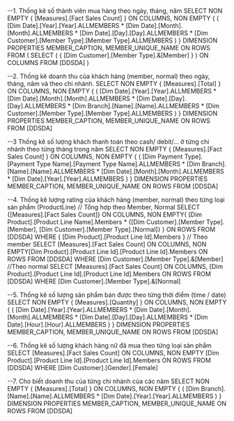 ﻿--1. Thống kê số thành viên mua hàng theo ngày, tháng, năm
SELECT
  NON EMPTY { [Measures].[Fact Sales Count] } ON COLUMNS,
  NON EMPTY {
    (
      [Dim Date].[Year].[Year].ALLMEMBERS *
      [Dim Date].[Month].[Month].ALLMEMBERS *
      [Dim Date].[Day].[Day].ALLMEMBERS *
      [Dim Customer].[Member Type].[Member Type].ALLMEMBERS
    )
  } DIMENSION PROPERTIES MEMBER_CAPTION, MEMBER_UNIQUE_NAME ON ROWS
FROM (
  SELECT
    ( { [Dim Customer].[Member Type].&[Member] } ) ON COLUMNS
  FROM [DDSDA]
)

--2. Thống kê doanh thu của khách hàng (member, normal) theo ngày, tháng, năm và theo chi nhánh.
SELECT
  NON EMPTY { [Measures].[Total] } ON COLUMNS,
  NON EMPTY {
    (
      [Dim Date].[Year].[Year].ALLMEMBERS *
      [Dim Date].[Month].[Month].ALLMEMBERS *
      [Dim Date].[Day].[Day].ALLMEMBERS *
      [Dim Branch].[Name].[Name].ALLMEMBERS *
      [Dim Customer].[Member Type].[Member Type].ALLMEMBERS
    )
  } DIMENSION PROPERTIES MEMBER_CAPTION, MEMBER_UNIQUE_NAME ON ROWS
FROM [DDSDA]

--3 Thống kê số lượng khách thanh toán theo cash/ debit/… ở từng chi nhánh theo từng tháng trong năm
SELECT
  NON EMPTY { [Measures].[Fact Sales Count] } ON COLUMNS,
  NON EMPTY {
    (
      [Dim Payment Type].[Payment Type Name].[Payment Type Name].ALLMEMBERS *
      [Dim Branch].[Name].[Name].ALLMEMBERS *
      [Dim Date].[Month].[Month].ALLMEMBERS *
      [Dim Date].[Year].[Year].ALLMEMBERS
    )
  } DIMENSION PROPERTIES MEMBER_CAPTION, MEMBER_UNIQUE_NAME ON ROWS
FROM [DDSDA]

--4. Thống kê lượng rating của khách hàng (member, normal) theo từng loại sản phẩm (ProductLine)
// Tổng hợp theo Member, Normal
SELECT
  {[Measures].[Fact Sales Count]} ON COLUMNS,
  NON EMPTY{
    [Dim Product].[Product Line Name].Members *
    {[Dim Customer].[Member Type].[Member], [Dim Customer].[Member Type].[Normal]}
  } ON ROWS
FROM
  [DDSDA]
WHERE
  {
    [Dim Product].[Product Line Id].Members
  }
// Theo member
  SELECT
 [Measures].[Fact Sales Count] ON COLUMNS,
 NON EMPTY[Dim Product].[Product Line Id].[Product Line Id].Members ON ROWS
FROM
 	 [DDSDA]
WHERE
    	[Dim Customer].[Member Type].&[Member]
//Theo normal
SELECT
[Measures].[Fact Sales Count] ON COLUMNS,
[Dim Product].[Product Line Id].[Product Line Id].Members ON ROWS
FROM
[DDSDA]
WHERE
[Dim Customer].[Member Type].&[Normal]


 --5. Thống kê số lượng sản phẩm bán được theo từng thời điểm (time / date)
 SELECT
  NON EMPTY { [Measures].[Quantity] } ON COLUMNS,
  NON EMPTY {
    (
      [Dim Date].[Year].[Year].ALLMEMBERS *
      [Dim Date].[Month].[Month].ALLMEMBERS *
      [Dim Date].[Day].[Day].ALLMEMBERS *
      [Dim Date].[Hour].[Hour].ALLMEMBERS
    )
  } DIMENSION PROPERTIES MEMBER_CAPTION, MEMBER_UNIQUE_NAME ON ROWS
FROM [DDSDA]


--6.	Thống kê số lượng khách hàng nữ đã mua theo từng loại sản phẩm
SELECT
  [Measures].[Fact Sales Count] ON COLUMNS,
  NON EMPTY [Dim Product].[Product Line Id].[Product Line Id].Members ON ROWS
FROM
  [DDSDA]
WHERE
    [Dim Customer].[Gender].[Female]


--7. Cho biết doanh thu của từng chi nhánh của các năm
SELECT
  NON EMPTY { [Measures].[Total] } ON COLUMNS,
  NON EMPTY {
    (
      [Dim Branch].[Name].[Name].ALLMEMBERS *
      [Dim Date].[Year].[Year].ALLMEMBERS
    )
  } DIMENSION PROPERTIES MEMBER_CAPTION, MEMBER_UNIQUE_NAME ON ROWS
FROM [DDSDA]


